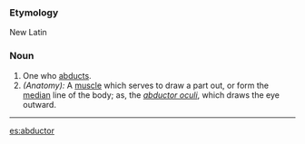 ===Etymology===
New Latin
===Noun===
#One who [[abducts]].
#''(Anatomy):'' A [[muscle]] which serves to draw a part out, or form the [[median]] line of the body; as, the ''[[abductor oculi]]'', which draws the eye outward.
----

[[es:abductor]]